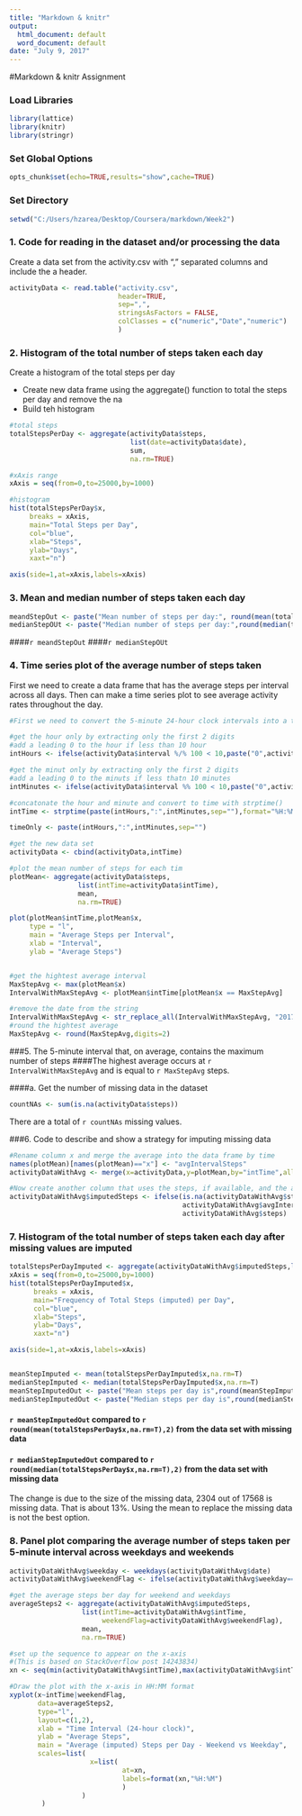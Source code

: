 ---
title: "Markdown & knitr"
output:
  html_document: default
  word_document: default
date: "July 9, 2017"
---

#Markdown & knitr Assignment


### Load Libraries
```{r}
library(lattice)
library(knitr)
library(stringr)
```

### Set Global Options
```{r}
opts_chunk$set(echo=TRUE,results="show",cache=TRUE)
```

### Set Directory
```{r}
setwd("C:/Users/hzarea/Desktop/Coursera/markdown/Week2")
```


### 1. Code for reading in the dataset and/or processing the data
Create a data set from the activity.csv with “,” separated columns and include the a header.
```{r}
activityData <- read.table("activity.csv", 
                           header=TRUE, 
                           sep=",", 
                           stringsAsFactors = FALSE, 
                           colClasses = c("numeric","Date","numeric")
                           )
```

### 2. Histogram of the total number of steps taken each day
Create a histogram of the total steps per day

* Create new data frame using the aggregate() function to total the steps per day and remove the na
* Build teh histogram 

```{r}
#total steps
totalStepsPerDay <- aggregate(activityData$steps,
                              list(date=activityData$date),
                              sum,
                              na.rm=TRUE)

#xAxis range
xAxis = seq(from=0,to=25000,by=1000) 

#histogram
hist(totalStepsPerDay$x, 
     breaks = xAxis, 
     main="Total Steps per Day", 
     col="blue", 
     xlab="Steps", 
     ylab="Days", 
     xaxt="n") 

axis(side=1,at=xAxis,labels=xAxis)
```

### 3. Mean and median number of steps taken each day

```{r}
meandStepOut <- paste("Mean number of steps per day:", round(mean(totalStepsPerDay$x, na.rm=T),1))
medianStepOUt <- paste("Median number of steps per day:",round(median(totalStepsPerDay$x,na.rm=T),1))
```
####`r meandStepOut`
####`r medianStepOUt`

### 4. Time series plot of the average number of steps taken
First we need to create a data frame that has the average steps per interval across all days.
Then can make a time series plot to see average activity rates throughout the day.

```{r}
#First we need to convert the 5-minute 24-hour clock intervals into a time class; the next few steps will do that.

#get the hour only by extracting only the first 2 digits 
#add a leading 0 to the hour if less than 10 hour
intHours <- ifelse(activityData$interval %/% 100 < 10,paste("0",activityData$interval %/% 100,sep=""),activityData$interval %/% 100)

#get the minut only by extracting only the first 2 digits
#add a leading 0 to the minuts if less thatn 10 minutes 
intMinutes <- ifelse(activityData$interval %% 100 < 10,paste("0",activityData$interval %% 100,sep=""),activityData$interval %% 100)

#concatonate the hour and minute and convert to time with strptime()
intTime <- strptime(paste(intHours,":",intMinutes,sep=""),format="%H:%M")

timeOnly <- paste(intHours,":",intMinutes,sep="")

#get the new data set
activityData <- cbind(activityData,intTime)

#plot the mean number of steps for each tim
plotMean<- aggregate(activityData$steps,
                 list(intTime=activityData$intTime),
                 mean,
                 na.rm=TRUE)

plot(plotMean$intTime,plotMean$x,
     type = "l",
     main = "Average Steps per Interval",
     xlab = "Interval",
     ylab = "Average Steps")


#get the hightest average interval
MaxStepAvg <- max(plotMean$x)
IntervalWithMaxStepAvg <- plotMean$intTime[plotMean$x == MaxStepAvg]

#remove the date from the string
IntervalWithMaxStepAvg <- str_replace_all(IntervalWithMaxStepAvg, "2017-07-12", "")
#round the hightest average
MaxStepAvg <- round(MaxStepAvg,digits=2) 
``` 


###5. The 5-minute interval that, on average, contains the maximum number of steps
####The highest average occurs at `r IntervalWithMaxStepAvg` and is equal to `r MaxStepAvg` steps.

####a. Get the number of missing data in the dataset

```{r}
countNAs <- sum(is.na(activityData$steps))
```
There are a total of `r countNAs` missing values.

###6. Code to describe and show a strategy for imputing missing data

```{r}
#Rename column x and merge the average into the data frame by time
names(plotMean)[names(plotMean)=="x"] <- "avgIntervalSteps"
activityDataWithAvg <- merge(x=activityData,y=plotMean,by="intTime",all.x=TRUE)

#Now create another column that uses the steps, if available, and the avgIntervalSteps otherwise.
activityDataWithAvg$imputedSteps <- ifelse(is.na(activityDataWithAvg$steps),
                                           activityDataWithAvg$avgIntervalSteps,
                                           activityDataWithAvg$steps)
```

### 7. Histogram of the total number of steps taken each day after missing values are imputed

```{r}
totalStepsPerDayImputed <- aggregate(activityDataWithAvg$imputedSteps,list(date=activityDataWithAvg$date),sum,na.rm=TRUE)
xAxis = seq(from=0,to=25000,by=1000) 
hist(totalStepsPerDayImputed$x,
      breaks = xAxis,
      main="Frequency of Total Steps (imputed) per Day",
      col="blue",
      xlab="Steps",
      ylab="Days",
      xaxt="n")

axis(side=1,at=xAxis,labels=xAxis)


meanStepImputed <- mean(totalStepsPerDayImputed$x,na.rm=T)
medianStepImputed <- median(totalStepsPerDayImputed$x,na.rm=T)
meanStepImputedOut <- paste("Mean steps per day is",round(meanStepImputed,2))
medianStepImputedOut <- paste("Median steps per day is",round(medianStepImputed,2))
```
#### `r meanStepImputedOut` compared to `r round(mean(totalStepsPerDay$x,na.rm=T),2)` from the data set with missing data
#### `r medianStepImputedOut` compared to `r round(median(totalStepsPerDay$x,na.rm=T),2)` from the data set with missing data

The change is due to the size of the missing data, 2304 out of 17568 is missing data.  That is about 13%.
Using the mean to replace the missing data is not the best option.

### 8. Panel plot comparing the average number of steps taken per 5-minute interval across weekdays and weekends
```{r}
activityDataWithAvg$weekday <- weekdays(activityDataWithAvg$date)
activityDataWithAvg$weekendFlag <- ifelse(activityDataWithAvg$weekday=="Saturday" | activityDataWithAvg$weekday=="Sunday","Weekend","Weekday")

#get the average steps ber day for weekend and weekdays
averageSteps2 <- aggregate(activityDataWithAvg$imputedSteps,
                  list(intTime=activityDataWithAvg$intTime,
                       weekendFlag=activityDataWithAvg$weekendFlag),
                  mean,
                  na.rm=TRUE)

#set up the sequence to appear on the x-axis
#(This is based on StackOverflow post 14243834)
xn <- seq(min(activityDataWithAvg$intTime),max(activityDataWithAvg$intTime),by="4 hour")

#Draw the plot with the x-axis in HH:MM format
xyplot(x~intTime|weekendFlag,
       data=averageSteps2,
       type="l",
       layout=c(1,2),
       xlab = "Time Interval (24-hour clock)",
       ylab = "Average Steps",
       main = "Average (imputed) Steps per Day - Weekend vs Weekday",
       scales=list(
                    x=list(
                            at=xn,
                            labels=format(xn,"%H:%M")
                            )
                  )
        )
```
